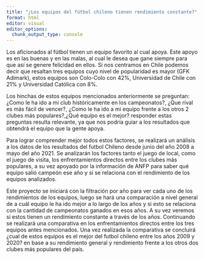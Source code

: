 ```yaml
---
title: "¿Los equipos del fútbol chileno tienen rendimiento constante?"
format: html
editor: visual
editor_options: 
  chunk_output_type: console
---
```


Los aficionados al fútbol tienen un equipo favorito al cual apoya. Este apoyo es en las buenas y en las malas, al cual le desea que gane siempre para que así se genere felicidad en ellos. Si nos centramos en Chile podemos decir que resaltan tres equipos cuyo nivel de popularidad es mayor (GFK Adimark), estos equipos son Colo-Colo con 42%, Universidad de Chile con 21% y Universidad Católica con 8%.

Los hinchas de estos equipos mencionados anteriormente se preguntan: ¿Como le ha ido a mi club históricamente en los campeonatos?, ¿Que rival es más fácil de vencer?, ¿Como le ha ido a mi equipo frente a los otros 2 clubes más populares?,¿Qué equipo es el mejor? responder estas preguntas resulta relevante, ya que nos podría guiar a los resultados que obtendrá el equipo que la gente apoya.

Para lograr comprender mejor todos estos factores, se realizará un análisis a los datos de los resultados del futbol Chileno desde junio del año 2008 a mayo del año 2021. Se analizarán los factores tanto el juego de local, como el juego de visita, los enfrentamientos directos entre los clubes más populares, a su vez apoyado por la información de ANFP para saber qué equipo salió campeón ese año y si se relaciona con el rendimiento de los equipos analizados.

Este proyecto se iniciará con la filtración por año para ver cada uno de los rendimientos de los equipos, luego se hará una comparación a nivel general de a cuál equipo le ha ido mejor a lo largo de los años y si esto se relaciona con la cantidad de campeonatos ganados en esos años. A su vez veremos si estos tienen un rendimiento constante a través de los años. Continuando se realizará una comparativa en los enfrentamientos directos entre los tres equipos antes mencionados. Una vez realizada la comparativa se concluirá ¿cual de estos equipos es el mejor del futbol chileno entre los años 2009 y 2020? en base a su rendimiento general y rendimiento frente a los otros dos clubes más populares del país.

